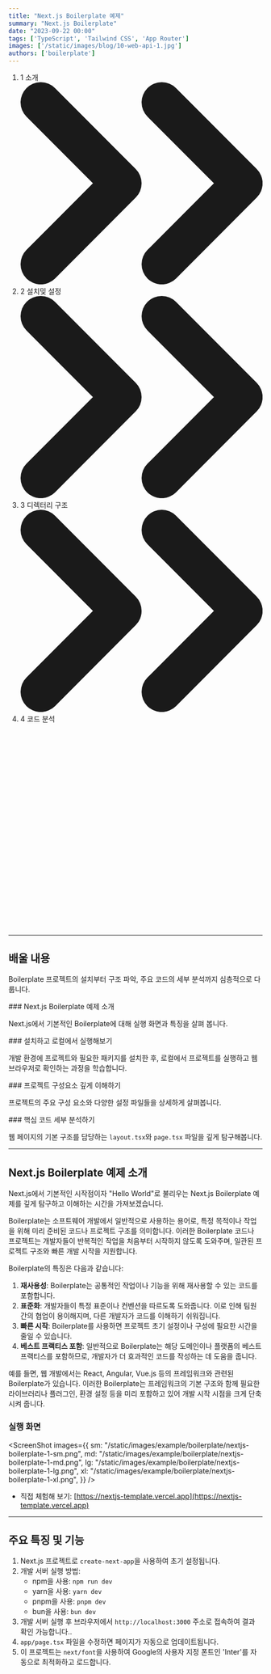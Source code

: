 ```yaml
---
title: "Next.js Boilerplate 예제"
summary: "Next.js Boilerplate"
date: "2023-09-22 00:00"
tags: ['TypeScript', 'Tailwind CSS', 'App Router']
images: ['/static/images/blog/10-web-api-1.jpg']
authors: ['boilerplate']
---
```


<ol class="flex items-center w-full p-0 space-x-2 text-sm font-medium text-center text-gray-500 bg-white border border-gray-200 rounded-lg shadow-sm dark:text-gray-400 sm:text-base dark:bg-gray-800 dark:border-gray-700 sm:space-x-4">
    <li class="flex items-center py-0 my-0 bg-gray-100">
        <span class="flex items-center justify-center w-5 h-5 py-0 my-0 mr-2 text-xs border border-gray-500 rounded-full shrink-0 dark:border-gray-400">
            1
        </span>
        <Link href="/example/boilerplate"><span class="inline-flex">소개</span></Link>
        <svg class="w-3 h-3 mt-4 ml-2 sm:ml-4" aria-hidden="true" xmlns="http://www.w3.org/2000/svg" fill="none" viewBox="0 0 12 10">
            <path stroke="currentColor" stroke-linecap="round" stroke-linejoin="round" stroke-width="2" d="m7 9 4-4-4-4M1 9l4-4-4-4"/>
        </svg>
    </li>
    <li class="flex items-center py-0 my-0">
        <span class="flex items-center justify-center w-5 h-5 py-0 my-0 mr-2 text-xs border border-gray-500 rounded-full shrink-0 dark:border-gray-400">
            2
        </span>
        <Link href="/example/boilerplate/installation"><span class="inline-flex">설치</span><span class="inline-flex hidden sm:ml-2">및 설정</span></Link>
        <svg class="w-3 h-3 mt-4 ml-2 sm:ml-4" aria-hidden="true" xmlns="http://www.w3.org/2000/svg" fill="none" viewBox="0 0 12 10">
            <path stroke="currentColor" stroke-linecap="round" stroke-linejoin="round" stroke-width="2" d="m7 9 4-4-4-4M1 9l4-4-4-4"/>
        </svg>
    </li>
    <li class="flex items-center py-0 my-0">
        <span class="flex items-center justify-center w-5 h-5 py-0 my-0 mr-2 text-xs border border-gray-500 rounded-full shrink-0 dark:border-gray-400">
            3
        </span>
        <Link href="/example/boilerplate/project-structure"><span class="inline-flex hidden sm:ml-2">디렉터리</span> <span class="inline-flex">구조</span></Link>
        <svg class="w-3 h-3 mt-4 ml-2 sm:ml-4" aria-hidden="true" xmlns="http://www.w3.org/2000/svg" fill="none" viewBox="0 0 12 10">
            <path stroke="currentColor" stroke-linecap="round" stroke-linejoin="round" stroke-width="2" d="m7 9 4-4-4-4M1 9l4-4-4-4"/>
        </svg>
    </li>
    <li class="flex items-center py-0 my-0">
        <span class="flex items-center justify-center w-5 h-5 py-0 my-0 mr-2 text-xs border border-gray-500 rounded-full shrink-0 dark:border-gray-400">
            4
        </span>
        <Link href="/example/boilerplate/app-source"><span class="inline-flex">코드 분석</span></Link>
        <svg class="w-3 h-3 mt-4 ml-2 sm:ml-4" aria-hidden="true" xmlns="http://www.w3.org/2000/svg" fill="none" viewBox="0 0 12 10">
        </svg>
    </li>
</ol>



<TOCInline toc={props.toc} asDisclosure />

---

## 배울 내용
Boilerplate 프로젝트의 설치부터 구조 파악, 주요 코드의 세부 분석까지 심층적으로 다룹니다.

<div className="grid grid-cols-1 sm:grid-cols-2 gap-4">

<Card href="/example/boilerplate#nextjs-boilerplate-예제-소개">
### Next.js Boilerplate 예제 소개

Next.js에서 기본적인 Boilerplate에 대해 실행 화면과 특징을 살펴 봅니다.
</Card>

<Card href="/example/boilerplate/installation">
### 설치하고 로컬에서 실행해보기

개발 환경에 프로젝트와 필요한 패키지를 설치한 후, 로컬에서 프로젝트를 실행하고 웹 브라우저로 확인하는 과정을 학습합니다.
</Card>

<Card href="/example/boilerplate/project-structure">
### 프로젝트 구성요소 깊게 이해하기

프로젝트의 주요 구성 요소와 다양한 설정 파일들을 상세하게 살펴봅니다.
</Card>

<Card href="/example/boilerplate/app-source">
### 핵심 코드 세부 분석하기

웹 페이지의 기본 구조를 담당하는 `layout.tsx`와 `page.tsx` 파일을 깊게 탐구해봅니다.
</Card>

</div>

---

## Next.js Boilerplate 예제 소개
Next.js에서 기본적인 시작점이자 "Hello World"로 불리우는 Next.js Boilerplate 예제를 깊게 탐구하고 이해하는 시간을 가져보겠습니다.

<ToggleContent title="소프트웨어 개발에서 Boilerplate란?">
Boilerplate는 소프트웨어 개발에서 일반적으로 사용하는 용어로, 특정 목적이나 작업을 위해 미리 준비된 코드나 프로젝트 구조를 의미합니다. 이러한 Boilerplate 코드나 프로젝트는 개발자들이 반복적인 작업을 처음부터 시작하지 않도록 도와주며, 일관된 프로젝트 구조와 빠른 개발 시작을 지원합니다.

Boilerplate의 특징은 다음과 같습니다:

1. **재사용성**: Boilerplate는 공통적인 작업이나 기능을 위해 재사용할 수 있는 코드를 포함합니다.
2. **표준화**: 개발자들이 특정 표준이나 컨벤션을 따르도록 도와줍니다. 이로 인해 팀원 간의 협업이 용이해지며, 다른 개발자가 코드를 이해하기 쉬워집니다.
3. **빠른 시작**: Boilerplate를 사용하면 프로젝트 초기 설정이나 구성에 필요한 시간을 줄일 수 있습니다.
4. **베스트 프랙티스 포함**: 일반적으로 Boilerplate는 해당 도메인이나 플랫폼의 베스트 프랙티스를 포함하므로, 개발자가 더 효과적인 코드를 작성하는 데 도움을 줍니다.

예를 들면, 웹 개발에서는 React, Angular, Vue.js 등의 프레임워크와 관련된 Boilerplate가 있습니다. 이러한 Boilerplate는 프레임워크의 기본 구조와 함께 필요한 라이브러리나 플러그인, 환경 설정 등을 미리 포함하고 있어 개발 시작 시점을 크게 단축시켜 줍니다.
</ToggleContent>

### 실행 화면

<ScreenShot images={{
  sm: "/static/images/example/boilerplate/nextjs-boilerplate-1-sm.png",
  md: "/static/images/example/boilerplate/nextjs-boilerplate-1-md.png",
  lg: "/static/images/example/boilerplate/nextjs-boilerplate-1-lg.png",
  xl: "/static/images/example/boilerplate/nextjs-boilerplate-1-xl.png",
}} />


- 직접 체험해 보기: [https://nextjs-template.vercel.app](https://nextjs-template.vercel.app)

---

## 주요 특징 및 기능

1. Next.js 프로젝트로 `create-next-app`을 사용하여 초기 설정됩니다.
2. 개발 서버 실행 방법:
   - npm을 사용: `npm run dev`
   - yarn을 사용: `yarn dev`
   - pnpm을 사용: `pnpm dev`
   - bun을 사용: `bun dev`
3. 개발 서버 실행 후 브라우저에서 `http://localhost:3000` 주소로 접속하여 결과 확인 가능합니다..
4. `app/page.tsx` 파일을 수정하면 페이지가 자동으로 업데이트됩니다.
5. 이 프로젝트는 `next/font`을 사용하여 Google의 사용자 지정 폰트인 <StyleWarning>'Inter'</StyleWarning>를 자동으로 최적화하고 로드합니다.



